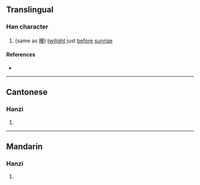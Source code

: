 {{character info/new}}
==Translingual==

===Han character===
{{Han char|rn=72|rad=日|as=06|sn=10|four=|canj=ABMR|ids=⿰日同}}

# (same as [[曈]]) [[twilight]] just [[before]] [[sunrise]]

====References====
* {{Han ref|kx=0495.090|dkj=13908|hdz=21508.030|uh=664D|ud=26189}}

----

==Cantonese==

===Hanzi===
{{yue-hanzi|jyut=[[tung4]]|y=tung4}}

# {{defn|lang=yue|sort=日06}}

----

==Mandarin==

===Hanzi===
{{cmn-hanzi|pin=[[tóng]] ([[tong2]])|wg=t'ung<sup>2</sup>}}

# {{defn|lang=cmn|sort=日06}}